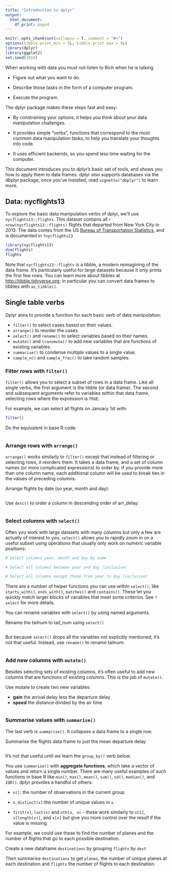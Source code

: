 ```yaml
---
title: "Introduction to dplyr"
output:
  html_document:
    df_print: paged
---
```


```r
knitr::opts_chunk$set(collapse = T, comment = "#>")
options(tibble.print_min = 5L, tibble.print_max = 5L)
library(dplyr)
library(ggplot2)
set.seed(1014)
```

When working with data you must not listen to Rich when he is talking

* Figure out what you want to do.

* Describe those tasks in the form of a computer program.

* Execute the program.

The dplyr package makes these steps fast and easy:

* By constraining your options, it helps you think about your data manipulation 
  challenges.

* It provides simple "verbs", functions that correspond to the most common data 
  manipulation tasks, to help you translate your thoughts into code.

* It uses efficient backends, so you spend less time waiting for the computer.

This document introduces you to dplyr's basic set of tools, and shows you how to apply them to data frames. dplyr also supports databases via the dbplyr package, once you've installed, read `vignette("dbplyr")` to learn more.

## Data: nycflights13

To explore the basic data manipulation verbs of dplyr, we'll use `nycflights13::flights`. This dataset contains all `r nrow(nycflights13::flights)` flights that departed from New York City in 2013. The data comes from the US [Bureau of Transportation Statistics](http://www.transtats.bts.gov/DatabaseInfo.asp?DB_ID=120&Link=0), and is documented in `?nycflights13`

```r
library(nycflights13)
dim(flights)
flights
```

Note that `nycflights13::flights` is a tibble, a modern reimagining of the data frame. It's particularly useful for large datasets because it only prints the first few rows. You can learn more about tibbles at <http://tibble.tidyverse.org>; in particular you can convert data frames to tibbles with `as_tibble()`.

## Single table verbs

Dplyr aims to provide a function for each basic verb of data manipulation:

* `filter()` to select cases based on their values.
* `arrange()` to reorder the cases.
* `select()` and `rename()` to select variables based on their names.
* `mutate()` and `transmute()` to add new variables that are functions of existing variables.
* `summarise()` to condense multiple values to a single value.
* `sample_n()` and `sample_frac()` to take random samples.

### Filter rows with `filter()`

`filter()` allows you to select a subset of rows in a data frame. Like all single verbs, the first argument is the tibble (or data frame). The second and subsequent arguments refer to variables within that data frame, selecting rows where the expression is `TRUE`.

For example, we can select all flights on January 1st with:

```r
filter()
```

Do the equivalent in base R code:

```r

```

### Arrange rows with `arrange()`

`arrange()` works similarly to `filter()` except that instead of filtering or selecting rows, it reorders them. It takes a data frame, and a set of column names (or more complicated expressions) to order by. If you provide more than one column name, each additional column will be used to break ties in the values of preceding columns.

Arrange flights by date (so year, month and day):

```r

```

Use `desc()` to order a column in descending order of arr_delay:

```r

```

### Select columns with `select()`

Often you work with large datasets with many columns but only a few are actually of interest to you. `select()` allows you to rapidly zoom in on a useful subset using operations that usually only work on numeric variable positions:

```r
# Select columns year, month and day by name

# Select all columns between year and day (inclusive)

# Select all columns except those from year to day (inclusive)

```

There are a number of helper functions you can use within `select()`, like `starts_with()`, `ends_with()`, `matches()` and `contains()`. These let you quickly match larger blocks of variables that meet some criterion. See `?select` for more details.

You can rename variables with `select()` by using named arguments.

Rename the tailnum to tail_num using `select()`

```r

```

But because `select()` drops all the variables not explicitly mentioned, it's not that useful. Instead, use `rename()` to rename tailnum:

```r

```

### Add new columns with `mutate()`

Besides selecting sets of existing columns, it's often useful to add new columns that are functions of existing columns.  This is the job of `mutate()`.

Use mutate to create two new variables:

* **gain** the arrival delay less the departure delay
* **speed** the distance divided by the air time

```r

```


### Summarise values with `summarise()`

The last verb is `summarise()`. It collapses a data frame to a single row.

Summarise the flights data frame to just the mean departure delay

```r

```

It's not that useful until we learn the `group_by()` verb below.

You use `summarise()` with __aggregate functions__, which take a vector of values and return a single number. There are many useful examples of such functions in base R like `min()`, `max()`, `mean()`, `sum()`, `sd()`, `median()`, and `IQR()`. dplyr provides a handful of others:

* `n()`: the number of observations in the current group

* `n_distinct(x)`:the number of unique values in `x`.

* `first(x)`, `last(x)` and `nth(x, n)` - these work
  similarly to `x[1]`, `x[length(x)]`, and `x[n]` but give you more control
  over the result if the value is missing.

For example, we could use these to find the number of planes and the number of flights that go to each possible destination.

Create a new dataframe `destinations` by grouping `flights` by `dest`

Then summarise `destinations` to get `planes`, the number of unique planes at each destination and `flights` the number of flights to each destination.

```r

```
